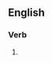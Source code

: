 ==English==

===Verb===
{{head|en|present participle}}

# {{present participle of|overproduce|lang=en|nocat=1}}